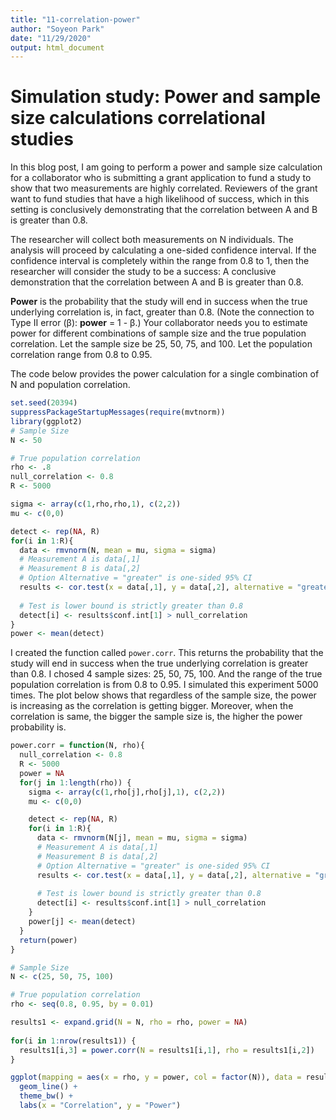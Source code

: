 ```yaml
---
title: "11-correlation-power"
author: "Soyeon Park"
date: "11/29/2020"
output: html_document
---
```


Simulation study: Power and sample size calculations correlational studies
==========================================================================

In this blog post, I am going to perform a power and sample size calculation for a collaborator who is submitting a grant application to fund a study to show that two measurements are highly correlated. Reviewers of the grant want to fund studies that have a high likelihood of success, which in this setting is conclusively demonstrating that the correlation between A and B is greater than 0.8.

The researcher will collect both measurements on N individuals. The
analysis will proceed by calculating a one-sided confidence interval. If
the confidence interval is completely within the range from 0.8 to 1,
then the researcher will consider the study to be a success: A
conclusive demonstration that the correlation between A and B is greater
than 0.8.

**Power** is the probability that the study will end in success when the
true underlying correlation is, in fact, greater than 0.8. (Note the
connection to Type II error (β): **power** = 1 - β.) Your collaborator
needs you to estimate power for different combinations of sample size
and the true population correlation. Let the sample size be 25, 50, 75,
and 100. Let the population correlation range from 0.8 to 0.95.

The code below provides the power calculation for a single combination
of N and population correlation.

```r
set.seed(20394)
suppressPackageStartupMessages(require(mvtnorm))
library(ggplot2)
# Sample Size
N <- 50

# True population correlation
rho <- .8
null_correlation <- 0.8
R <- 5000

sigma <- array(c(1,rho,rho,1), c(2,2))
mu <- c(0,0)

detect <- rep(NA, R)
for(i in 1:R){
  data <- rmvnorm(N, mean = mu, sigma = sigma)
  # Measurement A is data[,1]
  # Measurement B is data[,2]
  # Option Alternative = "greater" is one-sided 95% CI
  results <- cor.test(x = data[,1], y = data[,2], alternative = "greater")
  
  # Test is lower bound is strictly greater than 0.8
  detect[i] <- results$conf.int[1] > null_correlation
}
power <- mean(detect)
```

I created the function called `power.corr`. This returns the probability that the study will end in success when the true underlying correlation is greater than 0.8. I chosed 4 sample sizes: 25, 50, 75, 100. And the range of the true population correlation is from 0.8 to 0.95. I simulated this experiment 5000 times. The plot below shows that regardless of the sample size, the power is increasing as the correlation is getting bigger. Moreover, when the correlation is same, the bigger the sample size is, the higher the power probability is.

```r
power.corr = function(N, rho){
  null_correlation <- 0.8
  R <- 5000
  power = NA
  for(j in 1:length(rho)) {
    sigma <- array(c(1,rho[j],rho[j],1), c(2,2))
    mu <- c(0,0)

    detect <- rep(NA, R)
    for(i in 1:R){
      data <- rmvnorm(N[j], mean = mu, sigma = sigma)
      # Measurement A is data[,1]
      # Measurement B is data[,2]
      # Option Alternative = "greater" is one-sided 95% CI
      results <- cor.test(x = data[,1], y = data[,2], alternative = "greater")
  
      # Test is lower bound is strictly greater than 0.8
      detect[i] <- results$conf.int[1] > null_correlation
    }
    power[j] <- mean(detect)
  }
  return(power)
}

# Sample Size
N <- c(25, 50, 75, 100)

# True population correlation
rho <- seq(0.8, 0.95, by = 0.01)

results1 <- expand.grid(N = N, rho = rho, power = NA)
 
for(i in 1:nrow(results1)) {
  results1[i,3] = power.corr(N = results1[i,1], rho = results1[i,2])
}

ggplot(mapping = aes(x = rho, y = power, col = factor(N)), data = results1) +
  geom_line() + 
  theme_bw() +
  labs(x = "Correlation", y = "Power")
```

